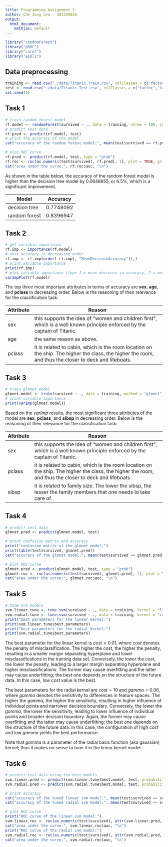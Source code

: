 ```yaml
---
title: Programming Assignment 3
author: Che Jung Lee - 301249826
output:
  html_document:
    mathjax: default
---
```

```r
library("randomForest")
library("pROC")
library("caret")
library("e1071")
```

## Data preprocessing

```r
training <- read.csv("./data/Titanic.Train.csv", colClasses = c("factor","factor","factor","numeric","numeric","numeric","numeric"))
test <- read.csv("./data/Titanic.Test.csv", colClasses = c("factor","factor","factor","numeric","numeric","numeric","numeric"))
set.seed(1)
```

## Task 1

```r
# train random forest model
rf.model <- randomForest(survived ~ ., data = training, ntree = 100, importance = TRUE)
# predict test data
rf.pred <- predict(rf.model, test)
# print the accuracy of the model
cat("accuracy of the random forest model:", mean(test$survived == rf.pred), "\n")

# plot ROC curve
rf.pred <- predict(rf.model, test, type = "prob")
rf.roc <- roc(as.numeric(test$survived), rf.pred[, 1], plot = TRUE, grid = TRUE, print.auc = TRUE, auc.polygon = TRUE)
cat("area under the curve:", rf.roc$auc, "\n")
```

As shown in the table below, the accuracy of the random forest model is higher than the decision tree model by 0.0648855, or 6.5%, which is a significant improvement.

| Model         | Accuracy  |
|---------------|-----------|
| decision tree | 0.7748092 |
| random forest | 0.8396947 |

## Task 2

```r
# get variable importance
rf.imp <- importance(rf.model)
# sort accuracy in decreasing order
rf.imp <- rf.imp[order(-rf.imp[, "MeanDecreaseAccuracy"]),]
# print variable importance
print(rf.imp)
# plot variable importance (type 1 = mean decrease in accuracy, 2 = mean decrease in node impurity)
varImpPlot(rf.model)
```

The top three most important attributes in terms of accuracy are **sex**, **age**, and **pclass** in decreasing order. Below is the reasoning of their relevance for the classification task:

| Attribute | Reason                                                                                                                                                |
|-----------|-------------------------------------------------------------------------------------------------------------------------------------------------------|
| sex       | this supports the idea of "women and children first", which is a well known principle enforced by the captain of Titanic.                             |
| age       | the same reason as above.                                                                                                                             |
| pclass    | it is related to cabin, which is the room location on the ship. The higher the class, the higher the room, and thus the closer to deck and lifeboats. |

## Task 3

```r
# train glmnet model
glmnet.model <- train(survived ~ ., data = training, method = "glmnet", family = "binomial")
# print variable importance
print(varImp(glmnet.model))
```

Based on the _varImp_ results, the most significant three attributes of the model are **sex**, **pclass**, and **sibsp** in decreasing order. Below is the reasoning of their relevance for the classification task:

| Attribute | Reason                                                                                                                                                |
|-----------|-------------------------------------------------------------------------------------------------------------------------------------------------------|
| sex       | this supports the idea of "women and children first", which is a well known principle enforced by the captain of Titanic.                             |
| pclass    | it is related to cabin, which is the room location on the ship. The higher the class, the higher the room, and thus the closer to deck and lifeboats. |
| sibsp     | it is related to family size. The lower the sibsp, the lesser the family members that one needs to take care of.                                      |

## Task 4

```r
# predict test data
glmnet.pred <- predict(glmnet.model, test)

# print confusion matrix and accuracy
print("confusion matrix of the glmnet model:")
print(table(test$survived, glmnet.pred))
cat("accuracy of the glmnet model:", mean(test$survived == glmnet.pred), "\n")

# plot ROC curve
glmnet.pred <- predict(glmnet.model, test, type = "prob")
glmnet.roc <- roc(as.numeric(test$survived), glmnet.pred[, 1], plot = TRUE, grid = TRUE, print.auc = TRUE, auc.polygon = TRUE)
cat("area under the curve:", glmnet.roc$auc, "\n")
```

## Task 5

```r
# tune svm models
svm.linear.tune <- tune.svm(survived ~ ., data = training, kernel = "linear", cost=10^(-3:2), probability = TRUE)
svm.radial.tune <- tune.svm(survived ~ ., data = training, kernel = "radial", cost=10^(-3:2), gamma=seq(.01, .1, by=0.01), probability = TRUE)
print("best parameters for the linear kernel:")
print(svm.linear.tune$best.parameters)
print("best parameters for the radial kernel:")
print(svm.radial.tune$best.parameters)
```

The best parameter for the linear kernel is $cost = 0.01$, where $cost$ denotes the penalty of misclassification. The higher the $cost$, the higher the penalty, resulting in a smaller margin separating hyperplane and lower misclassifications in the training data set. Conversely, the lower the $cost$, the lower the penalty, leading to a larger margin separating hyperplane and higher misclassifications. The former may cause overfitting and the latter may cause underfitting; the best one depends on the structure of the future data. In this case, low $cost$ value is the best.

The best parameters for the radial kernel are $cost = 10$ and $gamma = 0.06$, where $gamma$ denotes the sensitivity to differences in feature spaces. The higher the $gamma$, the higher the sensitivity, resulting in higher influence of individual points and narrower decision boundary. Conversely, the lower the $gamma$, the lower the sensitivity, leading to lower influence of individual points and broader decision boundary. Again, the former may cause overfitting and the latter may cause underfitting; the best one depends on the structure of the future data. In this case, the configuration of high $cost$ and low $gamma$ yields the best performance.

Note that $gamma$ is a parameter of the radial basis function (aka gaussian) kernel; thus it makes no sense to tune it in the linear kernel model.

## Task 6

```r
# predict test data using the best models
svm.linear.pred <- predict(svm.linear.tune$best.model, test, probability = TRUE)
svm.radial.pred <- predict(svm.radial.tune$best.model, test, probability = TRUE)

# print accuracy
cat("accuracy of the tuned linear svm model:", mean(test$survived == svm.linear.pred), "\n")
cat("accuracy of the tuned radial svm model:", mean(test$survived == svm.radial.pred), "\n")

# plot ROC curve
print("ROC curve of the linear svm model:")
svm.linear.roc <- roc(as.numeric(test$survived), attr(svm.linear.pred, "probabilities")[, 1], plot = TRUE, grid = TRUE, print.auc = TRUE, auc.polygon = TRUE)
cat("area under the curve:", svm.linear.roc$auc, "\n")
print("ROC curve of the radial svm model:")
svm.radial.roc <- roc(as.numeric(test$survived), attr(svm.radial.pred, "probabilities")[, 1], plot = TRUE, grid = TRUE, print.auc = TRUE, auc.polygon = TRUE)
cat("area under the curve:", svm.radial.roc$auc, "\n")
```
